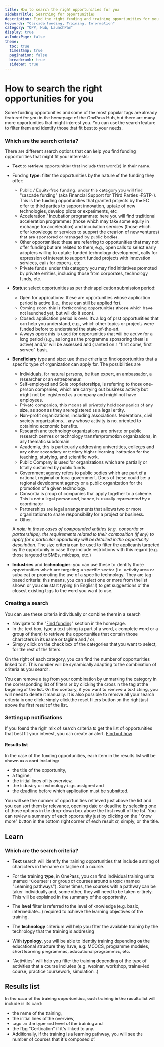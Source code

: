 ```yaml
---
title: How to search the right opportunities for you
sidebarTitle: Searching for opportunities
description: Find the right funding and training opportunities for you
keywords: "Cascade funding, Training, Information"
category: "OPP, Hub, LaunchPad"
display: true
asIndexPage: false
theme: 
  toc: true
  timestamp: true
  pagination: false
  breadcrumb: true
  sidebar: true
---
```


# How to search the right opportunities for you

Some funding opportunities and some of the most popular tags are already featured for you in the homepage of the OnePass Hub, but there are many more opportunities that might interest you.
You can use the search feature to filter them and identify those that fit best to your needs.

### Which are the search criteria?

There are different search options that can help you find funding opportunities that might fit your interests:

- **Text** to retrieve opportunities that include that word(s) in their name.

- Funding **type**: filter the opportunities by the nature of the funding they offer:

  - Public / Equity-free funding: under this category you will find "cascade funding" (aka Financial Support for Third Parties -FSTP-). This is the funding opportunities that granted projects by the EC offer to third parties to support innovation, uptake of new technologies, develop pilots or experiments, etc.
  - Acceleration / Incubation programmes: here you will find traditional acceleration programmes (those which may take some equity in exchange for acceleration) and incubation services (those which offer knowledge or services to support the creation of new ventures) that are sponsored or managed by public bodies.
  - Other opportunities: these are referring to opportunities that may not offer funding but are related to them, e.g., open calls to select early adopters willing to uptake funded technology development, calls for expression of interest to support funded projects with innovation services, calls for experts, etc.
  - Private funds: under this category you may find initiatives promoted by private entities, including those from corporates, technology funds, etc.

- **Status**: select opportunities as per their application submission period:

  - Open for applications: these are opportunities whose application period is active (i.e., those can still be applied for).
  - Coming soon: this is forthcoming opportunities (those which have not launched yet, but will do it soon).
  - Closed: application period is over. It’s a log of past opportunities that can help you understand, e.g., which other topics or projects were funded before to understand the state-of-the-art.
  - Always open: this is used for opportunities that will be active for a long period (e.g., as long as the programme sponsoring them is active) and/or will be assessed and granted on a "first come, first served" basis.

- **Beneficiary** type and size: use these criteria to find opportunities that a specific type of organization can apply for. The possibilities are:

  - Individuals, for natural persons, be it an expert, an ambassador, a researcher or an entrepreneur.
  - Self-employed and Sole proprietorships, is referring to those one-person companies, which are carrying out business activity but might not be registered as a company and might not have employees.
  - Private companies, this means all privately held companies of any size, as soon as they are registered as a legal entity.
  - Non-profit organizations, including associations, federations, civil society organizations… any whose activity is not oriented to obtaining economic benefits.
  - Research and technology organizations are private or public research centres or technology transfer/promotion organizations, in any thematic subdomain.
  - Academia, this is particularly addressing universities, colleges and any other secondary or tertiary higher learning institution for the teaching, studying, and scientific work.
  - Public Company is used for organizations which are partially or totally sustained by public funds.
  - Government agency refers to public bodies which are part of a national, regional or local government. Docs of these could be: a regional development agency or a public organization for the promotion of a given technology.
  - Consortia is group of companies that apply together to a scheme. This is not a legal person and, hence, is usually represented by a coordinator
  - Partnerships are legal arrangements that allows two or more organizations to share responsibility for a project or business.
  - Other.

  A _note: in those cases of compounded entities (e.g., consortia or partnerships), the requirements related to their composition (if any) to apply for a particular opportunity will be detailed in the opportunity description_.
  The size criteria can be used to filter the applicants targeted by the opportunity in case they include restrictions with this regard (e.g. those targeted to SMEs, midcaps, etc.)

- **Industries** and **technologies**: you can use these to identify those opportunities which are targeting a specific sector (i.e. activity area or subarea) or promoting the use of a specific technology. They are tag-based criteria: this means, you can select one or more from the list shown or you can start typing (in English!) to get suggestions of the closest existing tags to the word you want to use.

### Creating a search

You can use these criteria individually or combine them in a search:

- Navigate to the "[Find funding](https://getonepass.eu/search/opportunities)" section in the homepage.
- In the text box, type a text string (a part of a word, a complete word or a group of them) to retrieve the opportunities that contain those characters in its name or tagline and / or,
- Simply click on the check box of the categories that you want to select, for the rest of the filters.

On the right of each category, you can find the number of opportunities linked to it. This number will be dynamically adapting to the combination of criteria as you search.

You can remove a tag from your combination by unmarking the category in the corresponding list of filters or by clicking the cross in the tag at the begining of the list. On the contrary, if you want to remove a text string, you will need to delete it manually. It is also possible to remove all your search criteria in one click: simply click the reset filters button on the right just above the first result of the list.

### Setting up notifications

If you found the right mix of search criteria to get the list of opportunities that best fit your interest, you can create an alert. [Find out how](/articles/opportunities/alerts)

#### Results list

In the case of the funding opportunities, each item in the results list will be shown as a card including:

- the title of the opportunity,
- a tagline,
- the initial lines of its overview,
- the industry or technology tags assigned and
- the deadline before which application must be submitted.

You will see the number of opportunities retrieved just above the list and you can sort them by relevance, opening date or deadline by selecting one of those options in the drop-down box above the first result of the list.
You can review a summary of each opportunity just by clicking on the "Know more" button in the bottom right corner of each result or, simply, on the title.

## Learn

### Which are the search criteria?

- **Text** search will identify the training opportunities that include a string of characters in the name or tagline of a course.

- For the training **type**, in OnePass, you can find individual training units (named "Courses") or group of courses around a topic (named "Learning pathways"). Some times, the courses with a pathway can be taken individually and, some other, they will need to be taken entirely. This will be explained in the summary of the opportunity.

- The **level** filter is referred to the level of knowledge (e.g. basic, intermediate...) required to achieve the learning objectives of the training.

- The **technology** criterium will help you filter the available training by the technology that the training is addresing

- With **typology**, you will be able to identify training depending on the educational structure they have, e.g: MOOCS, programme modules, short learning programmes, educational programmes, etc.

- "Activities" will help you filter the training depending of the type of activities that a course includes (e.g. webinar, workshop, trainer-led course, practice coursework, simulation...)

## Results list

In the case of the training opportunities, each training in the results list will include in its card:

- the name of the training,
- the initial lines of the overview,
- tags on the type and level of the training and
- the flag "Certication" if it's linked to any.
- Additionally, if the training is a learning pathway, you will see the number of courses that it's composed of.
